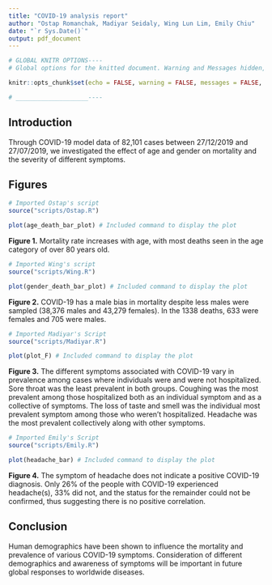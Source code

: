 ```yaml
---
title: "COVID-19 analysis report"
author: "Ostap Romanchak, Madiyar Seidaly, Wing Lun Lim, Emily Chiu"
date: "`r Sys.Date()`"
output: pdf_document
---
```


```r

# GLOBAL KNITR OPTIONS----
# Global options for the knitted document. Warning and Messages hidden, code hidden, outputs hidden and will be shown individually.

knitr::opts_chunk$set(echo = FALSE, warning = FALSE, messages = FALSE, include = FALSE, fig.align='center')

# ____________________----

```

## Introduction

Through COVID-19 model data of 82,101 cases between 27/12/2019 and 27/07/2019, we investigated the effect of age and gender on mortality and the severity of different symptoms.

## Figures

```r
# Imported Ostap's script
source("scripts/Ostap.R")

```

```r
plot(age_death_bar_plot) # Included command to display the plot

```

**Figure 1.** Mortality rate increases with age, with most deaths seen in the age category of over 80 years old.

```r
# Imported Wing's script
source("scripts/Wing.R")

```

```r
plot(gender_death_bar_plot) # Included command to display the plot

```

**Figure 2.** COVID-19 has a male bias in mortality despite less males were sampled (38,376 males and 43,279 females). In the 1338 deaths, 633 were females and 705 were males.

```r
# Imported Madiyar's Script
source("scripts/Madiyar.R")

```

```r
plot(plot_F) # Included command to display the plot

```

**Figure 3.** The different symptoms associated with COVID-19 vary in prevalence among cases where individuals were and were not hospitalized. Sore throat was the least prevalent in both groups. Coughing was the most prevalent among those hospitalized both as an individual symptom and as a collective of symptoms. The loss of taste and smell was the individual most prevalent symptom among those who weren't hospitalized. Headache was the most prevalent collectively along with other symptoms.

```r
# Imported Emily's Script
source("scripts/Emily.R")

```

```r
plot(headache_bar) # Included command to display the plot

```

**Figure 4.** The symptom of headache does not indicate a positive COVID-19 diagnosis. Only 26% of the people with COVID-19 experienced  headache(s), 33% did not, and the status for the remainder could not be confirmed, thus suggesting there is no positive correlation.  

## Conclusion

Human demographics have been shown to influence the mortality and prevalence of various COVID-19 symptoms. Consideration of different demographics and awareness of symptoms will be important in future global responses to worldwide diseases.